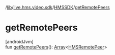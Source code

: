/[lib](/api-reference/android/v2/home/content)/[live.hms.video.sdk](../index)/[HMSSDK](index)/[getRemotePeers](get-remote-peers)

# getRemotePeers

[androidJvm]\
fun [getRemotePeers](get-remote-peers)(): [Array](https://kotlinlang.org/api/latest/jvm/stdlib/kotlin/-array/index.html)<[HMSRemotePeer](../../live.hms.video.sdk.models/-h-m-s-remote-peer/index)>
